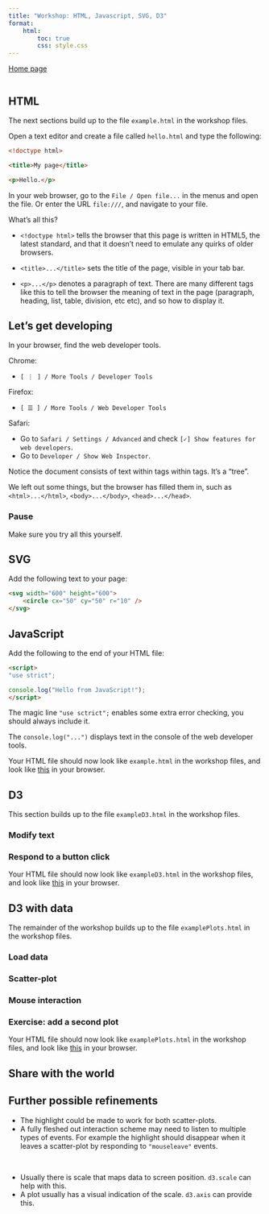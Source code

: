 ```yaml
---
title: "Workshop: HTML, Javascript, SVG, D3"
format:
    html:
        toc: true
        css: style.css
---
```


[Home page](.)

```r
```

## HTML

::: {.tip}
The next sections build up to the file `example.html` in the workshop files.
:::

Open a text editor and create a file called `hello.html` and type the following:

```html
<!doctype html>

<title>My page</title>

<p>Hello.</p>
```

In your web browser, go to the `File / Open file...` in the menus and open the file. Or enter the URL `file:///`, and navigate to your file.

What's all this?

* `<!doctype html>` tells the browser that this page is written in HTML5, the latest standard, and that it doesn't need to emulate any quirks of older browsers.

* `<title>...</title>` sets the title of the page, visible in your tab bar.

* `<p>...</p>` denotes a paragraph of text. There are many different tags like this to tell the browser the meaning of text in the page (paragraph, heading, list, table, division, etc etc), and so how to display it.

## Let's get developing

In your browser, find the web developer tools.

Chrome: 

* `[ ⋮ ] / More Tools / Developer Tools`

Firefox: 

* `[ ☰ ] / More Tools / Web Developer Tools`

Safari:

* Go to `Safari / Settings / Advanced` and check `[✓] Show features for web developers`.
* Go to `Developer / Show Web Inspector`.

Notice the document consists of text within tags within tags. It's a "tree".

We left out some things, but the browser has filled them in, such as `<html>...</html>`, `<body>...</body>`, `<head>...</head>`.


### Pause

Make sure you try all this yourself.


## SVG

Add the following text to your page:

```html
<svg width="600" height="600">
    <circle cx="50" cy="50" r="10" />
</svg>
```


## JavaScript

Add the following to the end of your HTML file:

```html
<script>
"use strict";

console.log("Hello from JavaScript!");
</script>
```

The magic line `"use sctrict";` enables some extra error checking, you should always include it.

The `console.log("...")` displays text in the console of the web developer tools.

::: {.tip}
Your HTML file should now look like `example.html` in the workshop files, and look like [this](jsfoot/example.html) in your browser.
:::


## D3

::: {.tip}
This section builds up to the file `exampleD3.html` in the workshop files.
:::

### Modify text

### Respond to a button click

::: {.tip}
Your HTML file should now look like `exampleD3.html` in the workshop files, and look like [this](jsfoot/exampleD3.html) in your browser.
:::

## D3 with data

::: {.tip}
The remainder of the workshop builds up to the file `examplePlots.html` in the workshop files.
:::

### Load data

### Scatter-plot

### Mouse interaction

### Exercise: add a second plot

::: {.tip}
Your HTML file should now look like `examplePlots.html` in the workshop files, and look like [this](jsfoot/examplePlots.html) in your browser.
:::

## Share with the world


## Further possible refinements

* The highlight could be made to work for both scatter-plots.
* A fully fleshed out interaction scheme may need to listen to multiple types of events. For example the highlight should disappear when it leaves a scatter-plot by responding to `"mouseleave"` events.

\

* Usually there is scale that maps data to screen position. `d3.scale` can help with this.
* A plot usually has a visual indication of the scale. `d3.axis` can provide this.



